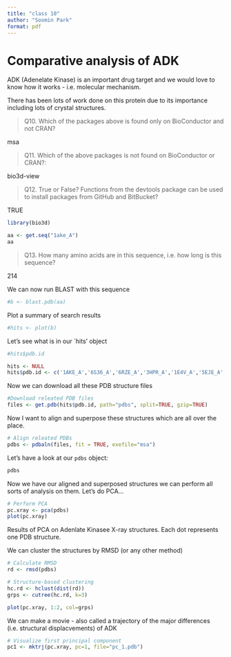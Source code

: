 ```yaml
---
title: "class 10"
author: "Soomin Park"
format: pdf
---
```


# Comparative analysis of ADK

ADK (Adenelate Kinase) is an important drug target and we would love to know how it works - i.e. molecular mechanism.

There has been lots of work done on this protein due to its importance including lots of crystal structures.

> Q10. Which of the packages above is found only on BioConductor and not CRAN? 

msa

> Q11. Which of the above packages is not found on BioConductor or CRAN?: 

bio3d-view

> Q12. True or False? Functions from the devtools package can be used to install packages from GitHub and BitBucket? 

TRUE

```r
library(bio3d)

aa <- get.seq("1ake_A")
aa
```

> Q13. How many amino acids are in this sequence, i.e. how long is this sequence?

214


We can now run BLAST with this sequence 

```r
#b <- blast.pdb(aa)
```

Plot a summary of search results

```r
#hits <- plot(b)
```

Let's see what is in our `hits' object

```r
#hits$pdb.id

hits <- NULL
hits$pdb.id <- c('1AKE_A','6S36_A','6RZE_A','3HPR_A','1E4V_A','5EJE_A','1E4Y_A','3X2S_A','6HAP_A','6HAM_A','4K46_A','3GMT_A','4PZL_A')
```


Now we can download all these PDB structure files

```r
#Download releated PDB files
files <- get.pdb(hits$pdb.id, path="pdbs", split=TRUE, gzip=TRUE)
```


Now I want to align and superpose these structures which are all over the place. 

```r
# Align releated PDBs
pdbs <- pdbaln(files, fit = TRUE, exefile="msa")
```

Let's have a look at our `pdbs` object:

```r
pdbs
```

Now we have our aligned and superposed structures we can perform all sorts of analysis on them. Let's do PCA...

```r
# Perform PCA
pc.xray <- pca(pdbs)
plot(pc.xray)
```

Results of PCA on Adenlate Kinasee X-ray structures. Each dot represents one PDB structure.

We can cluster the structures by RMSD (or any other method)

```r
# Calculate RMSD
rd <- rmsd(pdbs)

# Structure-based clustering
hc.rd <- hclust(dist(rd))
grps <- cutree(hc.rd, k=3)

plot(pc.xray, 1:2, col=grps)
```

We can make a movie - also called a trajectory of the major differences (i.e. structural displacvements) of ADK

```r
# Visualize first principal component
pc1 <- mktrj(pc.xray, pc=1, file="pc_1.pdb")
```



















